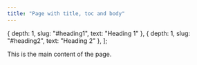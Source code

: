 ```yaml
---
title: "Page with title, toc and body"
---
```


  { depth: 1, slug: "#heading1", text: "Heading 1" },
  { depth: 1, slug: "#heading2", text: "Heading 2" },
];

<Page heading={title} toc={toc}>
  <p slot="body">This is the main content of the page.</p>
</Page>
